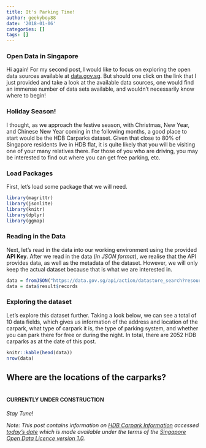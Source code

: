 ```yaml
---
title: It's Parking Time!
author: geekyboy88
date: '2018-01-06'
categories: []
tags: []
---
```


<style>
pre {
  overflow-x: auto;
}
pre code {
  word-wrap: normal;
  white-space: pre;
}
</style>

### Open Data in Singapore

Hi again! For my second post, I would like to focus on exploring the open data sources available at [data.gov.sg](https://www.data.gov.sg/). But should one click on the link that I just provided and take a look at the available data sources, one would find an immense number of data sets available, and wouldn't necessarily know where to begin!

### Holiday Season!

I thought, as we approach the festive season, with Christmas, New Year, and Chinese New Year coming in the following months, a good place to start would be the HDB Carparks dataset. Given that close to 80% of Singapore residents live in HDB flat, it is quite likely that you will be visiting one of your many relatives there. For those of you who are driving, you may be interested to find out where you can get free parking, etc.

### Load Packages

First, let's load some package that we will need.

```r
library(magrittr)
library(jsonlite)
library(knitr)
library(dplyr)
library(ggmap)
```

### Reading in the Data

Next, let's read in the data into our working environment using the provided __API Key__. After we read in the data (_in JSON format_), we realise that the API provides data, as well as the metadata of the dataset. However, we will only keep the actual dataset because that is what we are interested in. 

```r
data = fromJSON("https://data.gov.sg/api/action/datastore_search?resource_id=139a3035-e624-4f56-b63f-89ae28d4ae4c&limit=2502")
data = data$result$records
```

### Exploring the dataset

Let's explore this dataset further. Taking a look below, we can see a total of 10 data fields, which gives us information of the address and location of the carpark, what type of carpark it is, the type of parking system, and whether you can park there for free or during the night. In total, there are 2052 HDB carparks as at the date of this post.

```r
knitr::kable(head(data))
nrow(data)
```

## Where are the locations of the carparks?



```r

```



#### CURRENTLY UNDER CONSTRUCTION

_Stay Tune_!




_Note: This post contains information on [HDB Carpark Information](https://data.gov.sg/dataset/hdb-carpark-information?view_id=398e65ae-e2cb-4312-8651-6e65d6f19ed1&resource_id=139a3035-e624-4f56-b63f-89ae28d4ae4c) accessed [today's date](https://www.google.com.sg/search?q=today%27s+date&oq=today%27s+date&aqs=chrome..69i57.1121j0j7&sourceid=chrome&ie=UTF-8) which is made available under the terms of the [Singapore Open Data Licence version 1.0](https://data.gov.sg/open-data-licence)._

